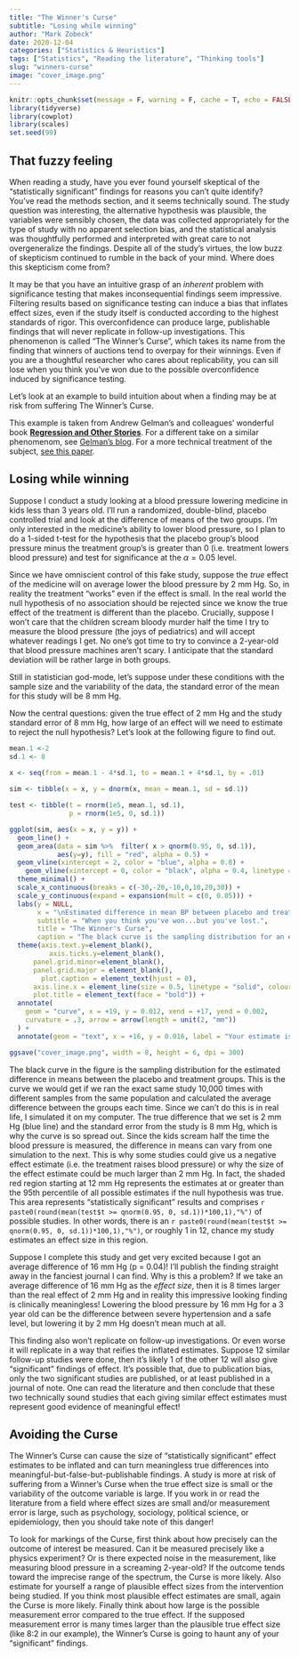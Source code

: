 ```yaml
---
title: "The Winner's Curse"
subtitle: "Losing while winning"
author: "Mark Zobeck"
date: 2020-12-04
categories: ["Statistics & Heuristics"]
tags: ["Statistics", "Reading the literature", "Thinking tools"]
slug: "winners-curse"
image: "cover_image.png"
---
```


```r
knitr::opts_chunk$set(message = F, warning = F, cache = T, echo = FALSE)
library(tidyverse)
library(cowplot)
library(scales)
set.seed(99)

```

## That fuzzy feeling  
When reading a study, have you ever found yourself skeptical of the "statistically significant" findings for reasons you can't quite identify? You've read the methods section, and it seems technically sound. The study question was interesting, the alternative hypothesis was plausible, the variables were sensibly chosen, the data was collected appropriately for the type of study with no apparent selection bias, and the statistical analysis was thoughtfully performed and interpreted with great care to not overgeneralize the findings. Despite all of the study's virtues, the low buzz of skepticism continued to rumble in the back of your mind. Where does this skepticism come from?   

It may be that you have an intuitive grasp of an *inherent* problem with significance testing that makes inconsequential findings seem impressive.  Filtering results based on significance testing can induce a bias that inflates effect sizes, even if the study itself is conducted according to the highest standards of rigor. This overconfidence can produce large, publishable findings that will never replicate in follow-up investigations. This phenomenon is called "The Winner's Curse", which takes its name from the finding that winners of auctions tend to overpay for their winnings. Even if you are a thoughtful researcher who cares about replicability, you can sill lose when you think you've won due to the possible overconfidence induced by significance testing. 

Let's look at an example to build intuition about when a finding may be at risk from suffering The Winner's Curse. 

This example is taken from Andrew Gelman's and colleagues' wonderful book [**Regression and Other Stories**](https://www.amazon.com/Regression-Stories-Analytical-Methods-Research/dp/110702398X). For a different take on a similar phenomenom, see [Gelman's blog](https://statmodeling.stat.columbia.edu/2011/09/10/the-statistical-significance-filter/). For a more technical treatment of the subject, [see this paper](https://arxiv.org/pdf/1702.00556.pdf). 

## Losing while winning  
Suppose I conduct a study looking at a blood pressure lowering medicine in kids less than 3 years old. I'll run a randomized, double-blind, placebo controlled trial and look at the difference of means of the two groups. I'm only interested in the medicine's ability to lower blood pressure, so I plan to do a 1-sided t-test for the hypothesis that the placebo group's blood pressure minus the treatment group's is greater than 0 (i.e. treatment lowers blood pressure) and test for significance at the $\alpha = 0.05$ level.  

Since we have omniscient control of this fake study, suppose the *true* effect of the medicine will on average lower the blood pressure by 2 mm Hg. So, in reality the treatment "works" even if the effect is small. In the real world the null hypothesis of no association should be rejected since we know the true effect of the treatment is different than the placebo. Crucially, suppose I won't care that the children scream bloody murder half the time I try to measure the blood pressure (the joys of pediatrics) and will accept whatever readings I get. No one's got time to try to convince a 2-year-old that blood pressure machines aren't scary. I anticipate that the standard deviation will be rather large in both groups.  

Still in statistician god-mode, let's suppose under these conditions with the sample size and the variability of the data, the standard error of the mean for this study will be 8 mm Hg.  

Now the central questions: given the true effect of 2 mm Hg and the study standard error of 8 mm Hg, how large of an effect will we need to estimate to reject the null hypothesis? Let's look at the following figure to find out. 

```r
mean.1 <-2
sd.1 <- 8

x <- seq(from = mean.1 - 4*sd.1, to = mean.1 + 4*sd.1, by = .01)
  
sim <- tibble(x = x, y = dnorm(x, mean = mean.1, sd = sd.1))

test <- tibble(t = rnorm(1e5, mean.1, sd.1), 
               p = rnorm(1e5, 0, sd.1))
```

```r
ggplot(sim, aes(x = x, y = y)) + 
  geom_line() +
  geom_area(data = sim %>%  filter( x > qnorm(0.95, 0, sd.1)),
            aes(y=y), fill = "red", alpha = 0.5) +
  geom_vline(xintercept = 2, color = "blue", alpha = 0.8) +
    geom_vline(xintercept = 0, color = "black", alpha = 0.4, linetype = 2) +
  theme_minimal() +
  scale_x_continuous(breaks = c(-30,-20,-10,0,10,20,30)) + 
  scale_y_continuous(expand = expansion(mult = c(0, 0.05))) +
  labs(y = NULL, 
       x = "\nEstimated difference in mean BP between placebo and treatment groups (mm Hg)",
       subtitle = "When you think you've won...but you've lost.",
       title = "The Winner's Curse",
       caption = "The black curve is the sampling distribution for an estimated effect of some intervention with a the true difference is \n2 mm Hg (blue line) and the standard error from the study is 8 mm Hg. The black dotted line is the null hypothesis of no effect.\nThe shaded red region indicates the area >= the 95th percentile from the null hypothesis and represents \"statistically significant\"\nresults. If your estimated difference falls in this region, you've lost even though your estimate from the study says you've won\nbecause your estimate is 6 to 9 times too high!") +
  theme(axis.text.y=element_blank(),
          axis.ticks.y=element_blank(),
      panel.grid.minor=element_blank(),
      panel.grid.major = element_blank(),
        plot.caption = element_text(hjust = 0),
      axis.line.x = element_line(size = 0.5, linetype = "solid", colour = "black"),
      plot.title = element_text(face = "bold")) +
  annotate(
    geom = "curve", x = +19, y = 0.012, xend = +17, yend = 0.002, 
    curvature = .3, arrow = arrow(length = unit(2, "mm"))
  ) +
  annotate(geom = "text", x = +16, y = 0.016, label = "Your estimate is 6 to 9\ntimes too high!", hjust = "left") 

ggsave("cover_image.png", width = 8, height = 6, dpi = 300)
```

The black curve in the figure is the sampling distribution for the estimated difference in means between the placebo and treatment groups. This is the curve we would get if we ran the exact same study 10,000 times with different samples from the same population and calculated the average difference between the groups each time. Since we can't do this is in real life, I simulated it on my computer. The true difference that we set is 2 mm Hg (blue line) and the standard error from the study is 8 mm Hg, which is why the curve is so spread out. Since the kids scream half the time the blood pressure is measured, the difference in means can vary from one simulation to the next. This is why some studies could give us a negative effect estimate (i.e. the treatment raises blood pressure) or why the size of the effect estimate could be much larger than 2 mm Hg. In fact, the shaded red region starting at 12 mm Hg represents the estimates at or greater than the 95th percentile of all possible estimates if the null hypothesis was true. This area represents "statistically significant" results and comprises `r paste0(round(mean(test$t >= qnorm(0.95, 0, sd.1))*100,1),"%")` of possible studies. In other words, there is an `r paste0(round(mean(test$t >= qnorm(0.95, 0, sd.1))*100,1),"%")`, or roughly 1 in 12, chance my study estimates an effect size in this region. 

Suppose I complete this study and get very excited because I got an average difference of 16 mm Hg (p = 0.04)! I'll publish the finding straight away in the fanciest journal I can find. Why is this a problem? If we take an average difference of 16 mm Hg as the *effect size*, then it is 8 times larger than the real effect of 2 mm Hg and in reality this impressive looking finding is clinically meaningless! Lowering the blood pressure by 16 mm Hg for a 3 year old can be the difference between severe hypertension and a safe level, but lowering it by 2 mm Hg doesn't mean much at all.  

This finding also won't replicate on follow-up investigations. Or even worse it will replicate in a way that reifies the inflated estimates. Suppose 12 similar follow-up studies were done, then it's likely 1 of the other 12 will also give "significant" findings of effect. It's possible that, due to publication bias, only the two significant studies are published, or at least published in a journal of note. One can read the literature and then conclude that these two technically sound studies that each giving similar effect estimates must represent good evidence of meaningful effect!  

## Avoiding the Curse  
The Winner's Curse can cause the size of "statistically significant" effect estimates to be inflated and can turn meaningless true differences into meaningful-but-false-but-publishable findings. A study is more at risk of suffering from a Winner's Curse when the true effect size is small or the variability of the outcome variable is large. If you work in or read the literature from a field where effect sizes are small and/or measurement error is large, such as psychology, sociology, political science, or epidemiology, then you should take note of this danger!   

To look for markings of the Curse, first think about how precisely can the outcome of interest be measured. Can it be measured precisely like a physics experiment? Or is there expected noise in the measurement, like measuring blood pressure in a screaming 2-year-old? If the outcome tends toward the imprecise range of the spectrum, the Curse is more likely. Also estimate for yourself a range of plausible effect sizes from the intervention being studied. If you think most plausible effect estimates are small, again the Curse is more likely. Finally think about how large is the possible measurement error compared to the true effect. If the supposed measurement error is many times larger than the plausible true effect size (like 8:2 in our example), the Winner's Curse is going to haunt any of your "significant" findings.  
